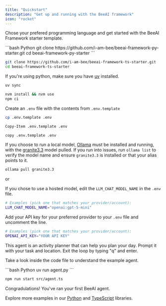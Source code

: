 ```yaml
---
title: "Quickstart"
description: "Get up and running with the BeeAI framework"
icon: "rocket"
---
```

<Steps>
   <Step title="Clone the starter repo">

  Chose your prefered programming language and get started with the BeeAI Framework starter template.

  <CodeGroup>
  ```bash Python
  git clone https://github.com/i-am-bee/beeai-framework-py-starter.git
  cd beeai-framework-py-starter
  ```

  ```bash TypeScript
  git clone https://github.com/i-am-bee/beeai-framework-ts-starter.git
  cd beeai-framework-ts-starter
  ```

  </CodeGroup>

  </Step>

   <Step title="Install the dependencies">

   If you're using python, make sure you have [uv](https://docs.astral.sh/uv/getting-started/installation/) installed.

  <CodeGroup>

  ```bash Python
  uv sync
  ```

  ```bash TypeScript
  nvm install && nvm use
  npm ci
  ```

  </CodeGroup>

  </Step>

  <Step title="Configure your Enviorment Variables">

  Create an `.env` file with the contents from `.env.template`

  <CodeGroup>

  ```bash macOS/Linux
  cp .env.template .env  
  ```

  ```bash Windows (PowerShell)
  Copy-Item .env.template .env
  ```

  ```bash Windows (CMD) 
  copy .env.template .env 
  ```
  </CodeGroup>


  </Step>

  <Step title="Configure your LLM Backend">

   If you choose to run a local model, [Ollama](https://ollama.com/) must be installed and running, with the [granite3.3](https://ollama.com/library/granite3.3) model pulled. If you run into issues, run `ollama list` to verify the model name and ensure `granite3.3` is installed or that your alias points to it.
  
  ```bash shell
  ollama pull granite3.3
  ```

  or

  If you chose to use a hosted model, edit the `LLM_CHAT_MODEL_NAME` in the `.env` file.
  
  ```bash example
  # Examples (pick one that matches your provider/account):
  LLM_CHAT_MODEL_NAME="openai:gpt-5-mini"
  ```

  
  Add your API key for your preferred provider to your `.env` file and uncomment the line.

  ```bash example
  # Examples (pick one that matches your provider/account):
  OPENAI_API_KEY="YOUR API KEY"
  ```

  </Step>

  <Step title="Run the Agent">

  This agent is an activity planner that can help you plan your day. Prompt it with your task and location. Exit the loop by typing "q" and enter.
  
  Take a look inside the code file to understand the example agent.

  <CodeGroup>
  ```bash Python
  uv run agent.py
  ```

  ```bash TypeScript
  npm run start src/agent.ts
  ```

  </CodeGroup>

  Congradulations! You've ran your first BeeAI agent.


  </Step>

</Steps>

Explore more examples in our [Python](https://github.com/i-am-bee/beeai-framework/tree/main/python/examples) and [TypeScript](https://github.com/i-am-bee/beeai-framework/tree/main/typescript/examples) libraries.
